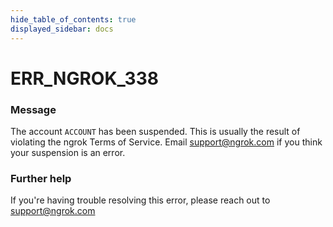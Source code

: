 ```yaml
---
hide_table_of_contents: true
displayed_sidebar: docs
---
```



# ERR_NGROK_338

### Message
The account `ACCOUNT` has been suspended.
This is usually the result of violating the ngrok Terms of Service.
Email support@ngrok.com if you think your suspension is an error.

<ErrorDetails error='err_ngrok_338' />


### Further help
If you're having trouble resolving this error, please reach out to [support@ngrok.com](mailto:support@ngrok.com?subject=Help%20with%20ERR_NGROK_338)

